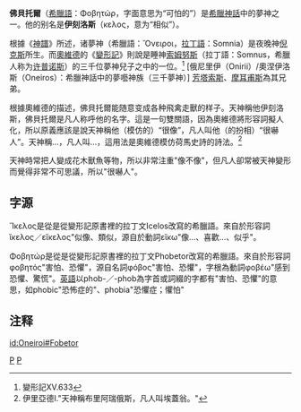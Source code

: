 {{noteTA
|T=zh-hans:福柏托耳; zh-tw:佛貝托爾
|1=zh-hans:福柏托耳; zh-tw:佛貝托爾
}}
'''佛貝托爾'''（[[希臘語|希臘語]]：Φοβητώρ，字面意思为“可怕的”）是[[希臘神話|希臘神話]]中的夢神之一。他的别名是'''伊刻洛斯'''（{{unicode|ἴ}}κελος，意为“相似”）。

根據《[[神譜|神譜]]》所述，诸夢神（希臘語：Ὄνειροι，[[拉丁語|拉丁語]]：Somnia）是夜晚神[[倪克斯|倪克斯]]所生。而[[奧維德|奧維德]]的《[[變形記|變形記]]》則說是睡神[[索姆努斯|索姆努斯]]（拉丁語：Somnus，希臘人称为[[许普诺斯|许普诺斯]]）的三千位夢神兒子之中的一位。<ref>變形記XV.633 </ref>
[俄尼里伊（Onirii）/奧涅伊洛斯（Oneiros）：希臘神話中的夢囈神族（三千夢神）]
[[芳塔索斯|芳塔索斯]]、[[摩耳甫斯|摩耳甫斯]]為其兄弟。


根據奧維德的描述，佛貝托爾能随意变成各种飛禽走獸的样子。天神稱他伊刻洛斯，佛貝托爾是凡人称呼他的名字。這是一句雙關語，因為奧維德將形容詞擬人化，所以原義應該是說天神稱他（模仿的）“很像”，凡人叫他（的扮相）“很嚇人”。天神稱…，凡人叫…，這用法是奧維德模仿荷馬史詩的詩法。<ref>伊里亞德I."天神稱布里阿瑞俄斯，凡人叫埃蓋翁。"</ref>

天神時常把人變成花木獸魚等物，所以非常注重"像不像"，但凡人卻常被天神變形而覺得非常不可思議，所以"很嚇人"。

==字源==
Ἴκελος是從是從變形記原書裡的拉丁文Icelos改寫的希臘語。來自於形容詞ἴκελος／εἴκελος"似像、類似，源自於動詞εἴκω"像…、喜歡…、似乎"。

Φοβητώρ是從是從變形記原書裡的拉丁文Phobetor改寫的希臘語。來自於形容詞φοβητός"害怕、恐懼"，源自名詞φόβος"害怕、恐懼"，字根為動詞φοβέω"感到恐懼、驚慌"。[[英語|英語]]以phob-／-phob為字首或詞綴的字都有"害怕、恐懼"的意思，如phobic"恐怖症的"、phobia"恐懼症；懼怕"

==注释==
<references/>

[[Category:希臘神祇|P]]
[[Category:夢|P]]

[[id:Oneiroi#Fobetor|id:Oneiroi#Fobetor]]